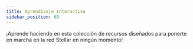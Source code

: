 ```yaml
---
title: Aprendizaje interactivo
sidebar_position: 60
---
```



¡Aprende haciendo en esta colección de recursos diseñados para ponerte en marcha en la red Stellar en ningún momento!

<DocCardList />
